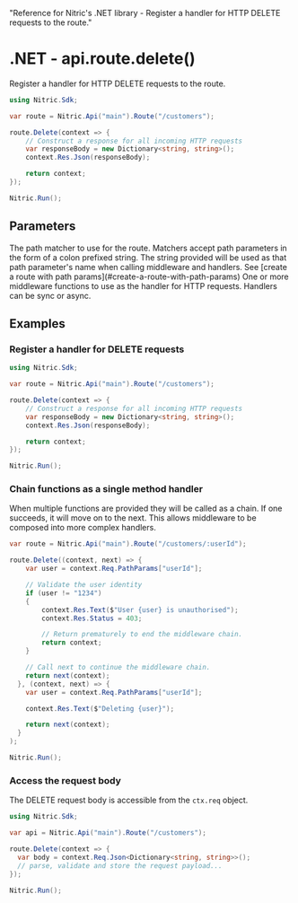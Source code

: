   "Reference for Nitric's .NET library - Register a handler for HTTP DELETE requests to the route."

# .NET - api.route.delete()

Register a handler for HTTP DELETE requests to the route.

```csharp
using Nitric.Sdk;

var route = Nitric.Api("main").Route("/customers");

route.Delete(context => {
    // Construct a response for all incoming HTTP requests
    var responseBody = new Dictionary<string, string>();
    context.Res.Json(responseBody);

    return context;
});

Nitric.Run();
```

## Parameters

<Properties>
  <Property name="match" type="string" required>
    The path matcher to use for the route. Matchers accept path parameters in
    the form of a colon prefixed string. The string provided will be used as
    that path parameter's name when calling middleware and handlers. See [create
    a route with path params](#create-a-route-with-path-params)
  </Property>
  <Property
    name="...middleware"
    type="Middleware&lt;HttpContext&gt; or Func&lt;HttpContext, HttpContext&gt;"
    required
  >
    One or more middleware functions to use as the handler for HTTP requests.
    Handlers can be sync or async.
  </Property>
</Properties>

## Examples

### Register a handler for DELETE requests

```csharp
using Nitric.Sdk;

var route = Nitric.Api("main").Route("/customers");

route.Delete(context => {
    // Construct a response for all incoming HTTP requests
    var responseBody = new Dictionary<string, string>();
    context.Res.Json(responseBody);

    return context;
});

Nitric.Run();
```

### Chain functions as a single method handler

When multiple functions are provided they will be called as a chain. If one succeeds, it will move on to the next. This allows middleware to be composed into more complex handlers.

```csharp
var route = Nitric.Api("main").Route("/customers/:userId");

route.Delete((context, next) => {
    var user = context.Req.PathParams["userId"];

    // Validate the user identity
    if (user != "1234")
    {
        context.Res.Text($"User {user} is unauthorised");
        context.Res.Status = 403;

        // Return prematurely to end the middleware chain.
        return context;
    }

    // Call next to continue the middleware chain.
    return next(context);
  }, (context, next) => {
    var user = context.Req.PathParams["userId"];

    context.Res.Text($"Deleting {user}");

    return next(context);
  }
);

Nitric.Run();
```

### Access the request body

The DELETE request body is accessible from the `ctx.req` object.

```csharp
using Nitric.Sdk;

var api = Nitric.Api("main").Route("/customers");

route.Delete(context => {
  var body = context.Req.Json<Dictionary<string, string>>();
  // parse, validate and store the request payload...
});

Nitric.Run();
```
